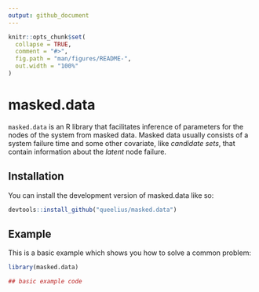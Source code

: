 ```yaml
---
output: github_document
---
```


<!-- README.md is generated from README.Rmd. Please edit that file -->

```r
knitr::opts_chunk$set(
  collapse = TRUE,
  comment = "#>",
  fig.path = "man/figures/README-",
  out.width = "100%"
)
```

# masked.data

<!-- badges: start -->
<!-- badges: end -->

`masked.data` is an R library that facilitates inference of parameters for
the nodes of the system from masked data.
Masked data usually consists of a system failure time and some other
covariate, like *candidate sets*, that contain information about the
*latent* node failure.

## Installation

You can install the development version of masked.data like so:

``` r
devtools::install_github("queelius/masked.data")
```

## Example

This is a basic example which shows you how to solve a common problem:

```r
library(masked.data)

## basic example code
```
